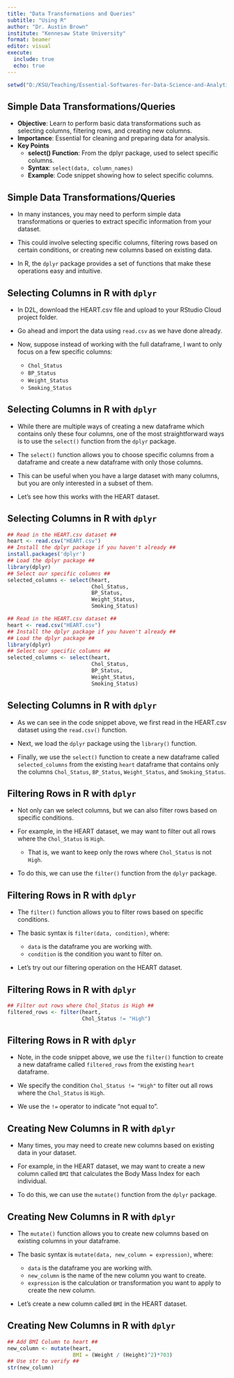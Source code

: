 ```yaml
---
title: "Data Transformations and Queries"
subtitle: "Using R"
author: "Dr. Austin Brown"
institute: "Kennesaw State University"
format: beamer
editor: visual
execute: 
  include: true
  echo: true
---
```


```r
setwd("D:/KSU/Teaching/Essential-Softwares-for-Data-Science-and-Analytics/Module 3 - Data Transformations and Queries")
```

## Simple Data Transformations/Queries

-   **Objective**: Learn to perform basic data transformations such as selecting columns, filtering rows, and creating new columns.
-   **Importance**: Essential for cleaning and preparing data for analysis.
-   **Key Points**
    -   **select() Function**: From the dplyr package, used to select specific columns.
    -   **Syntax**: `select(data, column_names)`
    -   **Example**: Code snippet showing how to select specific columns.

## Simple Data Transformations/Queries

- In many instances, you may need to perform simple data transformations or queries to extract specific information from your dataset.

- This could involve selecting specific columns, filtering rows based on certain conditions, or creating new columns based on existing data.

- In R, the `dplyr` package provides a set of functions that make these operations easy and intuitive.

## Selecting Columns in R with `dplyr`

- In D2L, download the HEART.csv file and upload to your RStudio Cloud project folder.

- Go ahead and import the data using `read.csv` as we have done already.

- Now, suppose instead of working with the full dataframe, I want to only focus on a few specific columns:
    - `Chol_Status`
    - `BP_Status`
    - `Weight_Status`
    - `Smoking_Status`

## Selecting Columns in R with `dplyr`

- While there are multiple ways of creating a new dataframe which contains only these four columns, one of the most straightforward ways is to use the `select()` function from the `dplyr` package.

- The `select()` function allows you to choose specific columns from a dataframe and create a new dataframe with only those columns.

- This can be useful when you have a large dataset with many columns, but you are only interested in a subset of them.

- Let's see how this works with the HEART dataset.

## Selecting Columns in R with `dplyr`

```r
## Read in the HEART.csv dataset ##
heart <- read.csv("HEART.csv")
## Install the dplyr package if you haven't already ##
install.packages('dplyr')
## Load the dplyr package ##
library(dplyr)
## Select our specific columns ##
selected_columns <- select(heart, 
                           Chol_Status, 
                           BP_Status, 
                           Weight_Status, 
                           Smoking_Status)
```

```r
## Read in the HEART.csv dataset ##
heart <- read.csv("HEART.csv")
## Install the dplyr package if you haven't already ##
## Load the dplyr package ##
library(dplyr)
## Select our specific columns ##
selected_columns <- select(heart, 
                           Chol_Status, 
                           BP_Status, 
                           Weight_Status, 
                           Smoking_Status)
```

## Selecting Columns in R with `dplyr`

- As we can see in the code snippet above, we first read in the HEART.csv dataset using the `read.csv()` function.

- Next, we load the `dplyr` package using the `library()` function.

- Finally, we use the `select()` function to create a new dataframe called `selected_columns` from the existing `heart` dataframe that contains only the columns `Chol_Status`, `BP_Status`, `Weight_Status`, and `Smoking_Status`.

## Filtering Rows in R with `dplyr`

- Not only can we select columns, but we can also filter rows based on specific conditions.

- For example, in the HEART dataset, we may want to filter out all rows where the `Chol_Status` is `High`.
    - That is, we want to keep only the rows where `Chol_Status` is not `High`.
    
- To do this, we can use the `filter()` function from the `dplyr` package.

## Filtering Rows in R with `dplyr`

- The `filter()` function allows you to filter rows based on specific conditions.

- The basic syntax is `filter(data, condition)`, where:
    - `data` is the dataframe you are working with.
    - `condition` is the condition you want to filter on.
    
- Let's try out our filtering operation on the HEART dataset.

## Filtering Rows in R with `dplyr`

```r
## Filter out rows where Chol_Status is High ##
filtered_rows <- filter(heart, 
                        Chol_Status != "High")
```

## Filtering Rows in R with `dplyr`

- Note, in the code snippet above, we use the `filter()` function to create a new dataframe called `filtered_rows` from the existing `heart` dataframe.

- We specify the condition `Chol_Status != "High"` to filter out all rows where the `Chol_Status` is `High`.

- We use the `!=` operator to indicate "not equal to".

## Creating New Columns in R with `dplyr`

- Many times, you may need to create new columns based on existing data in your dataset.

- For example, in the HEART dataset, we may want to create a new column called `BMI` that calculates the Body Mass Index for each individual.

- To do this, we can use the `mutate()` function from the `dplyr` package.

## Creating New Columns in R with `dplyr`

- The `mutate()` function allows you to create new columns based on existing columns in your dataframe.

- The basic syntax is `mutate(data, new_column = expression)`, where:
    - `data` is the dataframe you are working with.
    - `new_column` is the name of the new column you want to create.
    - `expression` is the calculation or transformation you want to apply to create the new column.

- Let's create a new column called `BMI` in the HEART dataset.

## Creating New Columns in R with `dplyr`

\scriptsize
```r
## Add BMI Column to heart ##
new_column <- mutate(heart, 
                     BMI = (Weight / (Height)^2)*703)
## Use str to verify ##
str(new_column)
```
\normalsize

